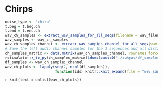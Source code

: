 # Chirps

```r
noise_type <- "chirp"
t.beg = t.beg.ch
t.end = t.end.ch
wav_ch_samples <- extract_wav_samples_for_all_seqs(filename = wav_filename, timeline = df_timeline, t.beg = t.beg, t.end = t.end, noise_type = noise_type)
wav_samples <- wav_ch_samples
wav_ch_samples_channel <- extract_wav_samples_channel_for_all_seqs(wav_samples = wav_ch_samples, timeline = df_timeline, fs_rec = fs_rec, t.beg = t.beg, t.end = t.end)
# Save the left audio channel samples for the 3 sequences and all distances in a npy file
ch_samples_matrix <- data.matrix(wav_ch_samples_channel, rownames.force = NA)
reticulate::r_to_py(ch_samples_matrix)$dump(paste0("./output/df_samples/", noise_type, "/", noise_type, ".npy"))
df_samples <- wav_ch_samples_channel
wav_ch_plots <- lapply(seq(2, ncol(df_samples)), 
                       function(ids) knitr::knit_expand(file = "wav_sample_plots.Rmd"))
```

`r knit(text = unlist(wav_ch_plots))`

